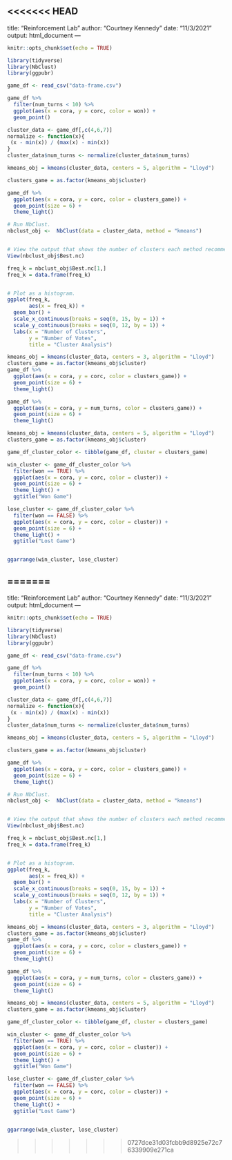 <<<<<<< HEAD
---
title: "Reinforcement Lab"
author: "Courtney Kennedy"
date: "11/3/2021"
output: html_document
---

```r
knitr::opts_chunk$set(echo = TRUE)
```

```r
library(tidyverse)
library(NbClust)
library(ggpubr)
```

```r
game_df <- read_csv("data-frame.csv")
```
```r
game_df %>%
  filter(num_turns < 10) %>%
  ggplot(aes(x = cora, y = corc, color = won)) +
  geom_point()
```
```r
cluster_data <- game_df[,c(4,6,7)]
normalize <- function(x){
 (x - min(x)) / (max(x) - min(x))
}
cluster_data$num_turns <- normalize(cluster_data$num_turns)

kmeans_obj = kmeans(cluster_data, centers = 5, algorithm = "Lloyd")

clusters_game = as.factor(kmeans_obj$cluster)

game_df %>%
  ggplot(aes(x = cora, y = corc, color = clusters_game)) + 
  geom_point(size = 6) +
  theme_light()
```

```r

# Run NbClust.
nbclust_obj <-  NbClust(data = cluster_data, method = "kmeans")


# View the output that shows the number of clusters each method recommends.
View(nbclust_obj$Best.nc)

freq_k = nbclust_obj$Best.nc[1,]
freq_k = data.frame(freq_k)


# Plot as a histogram.
ggplot(freq_k,
       aes(x = freq_k)) +
  geom_bar() +
  scale_x_continuous(breaks = seq(0, 15, by = 1)) +
  scale_y_continuous(breaks = seq(0, 12, by = 1)) +
  labs(x = "Number of Clusters",
       y = "Number of Votes",
       title = "Cluster Analysis")
```

```r
kmeans_obj = kmeans(cluster_data, centers = 3, algorithm = "Lloyd")
clusters_game = as.factor(kmeans_obj$cluster)
game_df %>%
  ggplot(aes(x = cora, y = corc, color = clusters_game)) + 
  geom_point(size = 6) +
  theme_light()
```
```r
game_df %>%
  ggplot(aes(x = cora, y = num_turns, color = clusters_game)) + 
  geom_point(size = 6) +
  theme_light()
```
```r
kmeans_obj = kmeans(cluster_data, centers = 5, algorithm = "Lloyd")
clusters_game = as.factor(kmeans_obj$cluster)

game_df_cluster_color <- tibble(game_df, cluster = clusters_game)

win_cluster <- game_df_cluster_color %>%
  filter(won == TRUE) %>%
  ggplot(aes(x = cora, y = corc, color = cluster)) + 
  geom_point(size = 6) +
  theme_light() +
  ggtitle("Won Game")

lose_cluster <- game_df_cluster_color %>%
  filter(won == FALSE) %>%
  ggplot(aes(x = cora, y = corc, color = cluster)) + 
  geom_point(size = 6) +
  theme_light() +
  ggtitle("Lost Game")


ggarrange(win_cluster, lose_cluster)

```

=======
---
title: "Reinforcement Lab"
author: "Courtney Kennedy"
date: "11/3/2021"
output: html_document
---

```r
knitr::opts_chunk$set(echo = TRUE)
```

```r
library(tidyverse)
library(NbClust)
library(ggpubr)
```

```r
game_df <- read_csv("data-frame.csv")
```
```r
game_df %>%
  filter(num_turns < 10) %>%
  ggplot(aes(x = cora, y = corc, color = won)) +
  geom_point()
```
```r
cluster_data <- game_df[,c(4,6,7)]
normalize <- function(x){
 (x - min(x)) / (max(x) - min(x))
}
cluster_data$num_turns <- normalize(cluster_data$num_turns)

kmeans_obj = kmeans(cluster_data, centers = 5, algorithm = "Lloyd")

clusters_game = as.factor(kmeans_obj$cluster)

game_df %>%
  ggplot(aes(x = cora, y = corc, color = clusters_game)) + 
  geom_point(size = 6) +
  theme_light()
```

```r

# Run NbClust.
nbclust_obj <-  NbClust(data = cluster_data, method = "kmeans")


# View the output that shows the number of clusters each method recommends.
View(nbclust_obj$Best.nc)

freq_k = nbclust_obj$Best.nc[1,]
freq_k = data.frame(freq_k)


# Plot as a histogram.
ggplot(freq_k,
       aes(x = freq_k)) +
  geom_bar() +
  scale_x_continuous(breaks = seq(0, 15, by = 1)) +
  scale_y_continuous(breaks = seq(0, 12, by = 1)) +
  labs(x = "Number of Clusters",
       y = "Number of Votes",
       title = "Cluster Analysis")
```

```r
kmeans_obj = kmeans(cluster_data, centers = 3, algorithm = "Lloyd")
clusters_game = as.factor(kmeans_obj$cluster)
game_df %>%
  ggplot(aes(x = cora, y = corc, color = clusters_game)) + 
  geom_point(size = 6) +
  theme_light()
```
```r
game_df %>%
  ggplot(aes(x = cora, y = num_turns, color = clusters_game)) + 
  geom_point(size = 6) +
  theme_light()
```
```r
kmeans_obj = kmeans(cluster_data, centers = 5, algorithm = "Lloyd")
clusters_game = as.factor(kmeans_obj$cluster)

game_df_cluster_color <- tibble(game_df, cluster = clusters_game)

win_cluster <- game_df_cluster_color %>%
  filter(won == TRUE) %>%
  ggplot(aes(x = cora, y = corc, color = cluster)) + 
  geom_point(size = 6) +
  theme_light() +
  ggtitle("Won Game")

lose_cluster <- game_df_cluster_color %>%
  filter(won == FALSE) %>%
  ggplot(aes(x = cora, y = corc, color = cluster)) + 
  geom_point(size = 6) +
  theme_light() +
  ggtitle("Lost Game")


ggarrange(win_cluster, lose_cluster)

```

>>>>>>> 0727dce31d03fcbb9d8925e72c76339909e271ca
